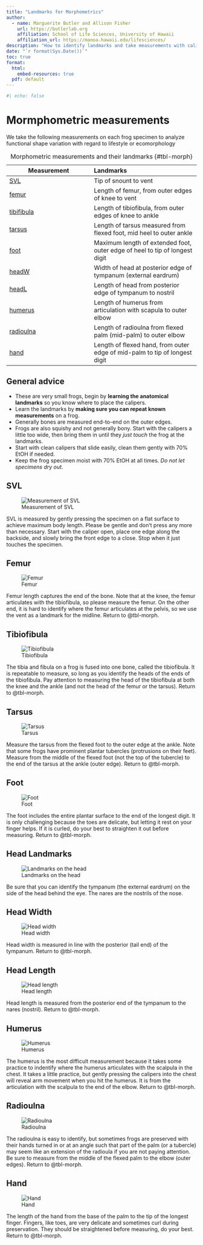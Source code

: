 ```yaml
---
title: "Landmarks for Morphometrics"
author:
  - name: Marguerite Butler and Allison Fisher
    url: https://butlerlab.org
    affiliation: School of Life Sciences, University of Hawaii
    affiliation_url: https://manoa.hawaii.edu/lifesciences/
description: "How to identify landmarks and take measurements with calipers on Asterophryinae"  
date: "`r format(Sys.Date())`"  
toc: true
format: 
  html: 
    embed-resources: true
  pdf: default
---
```

```r
#| echo: false
```
# Mormphometric measurements 

We take the following measurements on each frog specimen to analyze functional shape variation with regard to lifestyle or ecomorphology

| Measurement | Landmarks | 
|----|:----|
| [SVL](@fig-svl) | Tip of snount to vent | 
| [femur](@fig-femur) | Length of femur, from outer edges of knee to vent |
| [tibifibula](@fig-tibiofibula) | Length of tibiofibula, from outer edges of knee to ankle |
| [tarsus](@fig-tarsus) | Length of tarsus measured from flexed foot, mid heel to outer ankle |
| [foot](@fig-foot) | Maximum length of extended foot, outer edge of heel to tip of longest digit |
| [headW](@fig-headw) | Width of head at posterior edge of tympanum (external eardrum) | 
| [headL](@fig-headl) | Length of head from posterior edge of tympanum to nostril |
| [humerus](@fig-humerus) | Length of humerus from articulation with scapula to outer elbow |
| [radioulna](@fig-radioulna) | Length of radioulna from flexed palm (mid-palm) to outer elbow |
| [hand](@fig-hand) | Length of flexed hand, from outer edge of mid-palm to tip of longest digit |
: Morphometric measurements and their landmarks {#tbl-morph}

## General advice

- These are very small frogs, begin by __learning the anatomical landmarks__ so you know where to place the calipers. 
- Learn the landmarks by __making sure you can repeat known measurements__ on a frog. 
- Generally bones are measured end-to-end on the outer edges. 
- Frogs are also squishy and not generally bony. Start with the calipers a little too wide, then bring them in until they _just touch_ the frog at the landmarks. 
- Start with clean calipers that slide easily, clean them gently with 70% EtOH if needed.
- Keep the frog specimen moist with 70% EtOH at all times. _Do not let specimens dry out_. 


## SVL

![Measurement of SVL](images/svl.jpeg){#fig-svl}

SVL is measured by gently pressing the specimen on a flat surface to achieve maximum body length. Please be gentle and donʻt press any more than necessary. Start with the caliper open, place one edge along the backside, and slowly bring the front edge to a close. Stop when it just touches the specimen.

## Femur

![Femur](images/femur.jpeg){#fig-femur}

Femur length captures the end of the bone. Note that at the knee, the femur articulates with the tibiofibula, so please measure the femur. On the other end, it is hard to identify where the femur articulates at the pelvis, so we use the vent as a landmark for the midline. Return to @tbl-morph.

## Tibiofibula

![Tibiofibula](images/tibiofibula.jpeg){#fig-tibiofibula}

The tibia and fibula on a frog is fused into one bone, called the tibiofibula. It is repeatable to measure, so long as you identify the heads of the ends of the tibiofibula. Pay attention to measuring the head of the tibiofibula at both the knee and the ankle (and not the head of the femur or the tarsus). Return to @tbl-morph.


## Tarsus

![Tarsus](images/tarsus.jpeg){#fig-tarsus}

Measure the tarsus from the flexed foot to the outer edge at the ankle. Note that some frogs have prominent plantar tubercles (protrusions on their feet). Measure from the middle of the flexed foot (not the top of the tubercle) to the end of the tarsus at the ankle (outer edge). Return to @tbl-morph.

## Foot

![Foot](images/foot.jpeg){#fig-foot}

The foot includes the entire plantar surface to the end of the longest digit. It is only challenging because the toes are delicate, but letting it rest on your finger helps. If it is curled, do your best to straighten it out before measuring. Return to @tbl-morph.

## Head Landmarks

![Landmarks on the head](images/head.jpeg){#fig-head}

Be sure that you can identify the tympanum (the external eardrum) on the side of the head behind the eye. The nares are the nostrils of the nose. 

## Head Width

![Head width](images/headW.jpeg){#fig-headW}

Head width is measured in line with the posterior (tail end) of the tympanum. Return to @tbl-morph.

## Head Length

![Head length](images/headL.jpeg){#fig-headL}

Head length is measured from the posterior end of the tympanum to the nares (nostril). Return to @tbl-morph.

## Humerus

![Humerus](images/humerus.jpeg){#fig-humerus}

The humerus is the most difficult measurement because it takes some practice to indentify where the humerus articulates with the scalpula in the chest. It takes a little practice, but gently pressing the calipers into the chest will reveal arm movement when you hit the humerus. It is from the articulation with the scalpula to the end of the elbow. Return to @tbl-morph.

## Radioulna

![Radioulna](images/radioulna.jpeg){#fig-radioulna}

The radioulna is easy to identify, but sometimes frogs are preserved with their hands turned in or at an angle such that part of the palm (or a tubercle) may seem like an extension of the radioula if you are not paying attention. Be sure to measure from the middle of the flexed palm to the elbow (outer edges). Return to @tbl-morph.

## Hand

![Hand](images/hand.jpeg){#fig-hand}

The length of the hand from the base of the palm to the tip of the longest finger. Fingers, like toes, are very delicate and sometimes curl during preservation. They should be straightened before measuring, do your best. Return to @tbl-morph.
